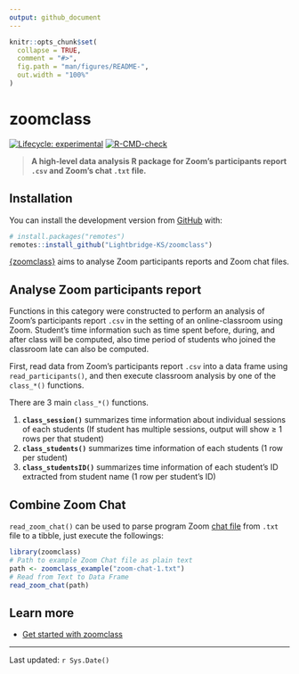 ```yaml
---
output: github_document
---
```


<!-- README.md is generated from README.Rmd. Please edit that file -->

```r
knitr::opts_chunk$set(
  collapse = TRUE,
  comment = "#>",
  fig.path = "man/figures/README-",
  out.width = "100%"
)
```

# zoomclass

<!-- badges: start -->

[![Lifecycle: experimental](https://img.shields.io/badge/lifecycle-experimental-orange.svg)](https://lifecycle.r-lib.org/articles/stages.html#experimental) [![R-CMD-check](https://github.com/Lightbridge-KS/zoomclass/actions/workflows/R-CMD-check.yaml/badge.svg)](https://github.com/Lightbridge-KS/zoomclass/actions/workflows/R-CMD-check.yaml)

<!-- badges: end -->

> **A high-level data analysis R package for Zoom's participants report `.csv` and Zoom's chat `.txt` file.**

## Installation

You can install the development version from [GitHub](https://github.com/) with:

``` r
# install.packages("remotes")
remotes::install_github("Lightbridge-KS/zoomclass")
```

[{zoomclass}](https://github.com/Lightbridge-KS/zoomclass) aims to analyse Zoom participants reports and Zoom chat files.

## Analyse Zoom participants report

Functions in this category were constructed to perform an analysis of Zoom's participants report `.csv` in the setting of an online-classroom using Zoom. Student's time information such as time spent before, during, and after class will be computed, also time period of students who joined the classroom late can also be computed.

First, read data from Zoom's participants report `.csv` into a data frame using `read_participants()`, and then execute classroom analysis by one of the `class_*()` functions.

There are 3 main `class_*()` functions.

1.  **`class_session()`** summarizes time information about individual sessions of each students (If student has multiple sessions, output will show ≥ 1 rows per that student)
2.  **`class_students()`** summarizes time information of each students (1 row per student)
3.  **`class_studentsID()`** summarizes time information of each student's ID extracted from student name (1 row per student's ID)

## Combine Zoom Chat

`read_zoom_chat()` can be used to parse program Zoom [chat file](https://support.zoom.us/hc/en-us/articles/115004792763-Saving-in-meeting-chat) from `.txt` file to a tibble, just execute the followings:

```r
library(zoomclass)
# Path to example Zoom Chat file as plain text
path <- zoomclass_example("zoom-chat-1.txt")
# Read from Text to Data Frame
read_zoom_chat(path)
```

## Learn more

-   [Get started with zoomclass](https://lightbridge-ks.github.io/zoomclass/articles/zoomclass.html)

---
Last updated: `r Sys.Date()`
